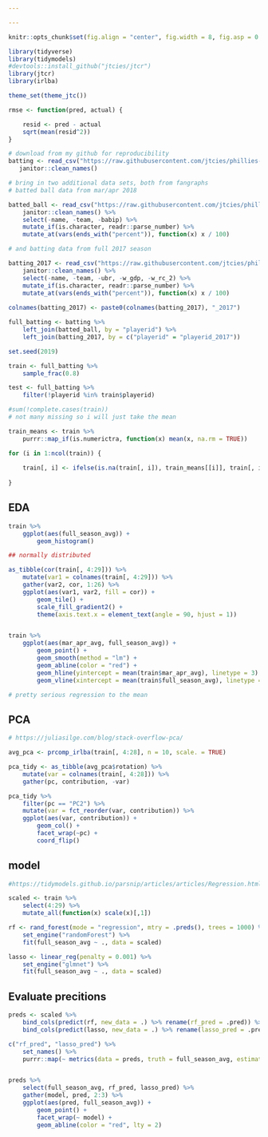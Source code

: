 ---

---

```{r setup}

knitr::opts_chunk$set(fig.align = "center", fig.width = 8, fig.asp = 0.618)

library(tidyverse)
library(tidymodels)
#devtools::install_github("jtcies/jtcr")
library(jtcr)
library(irlba)

theme_set(theme_jtc())

rmse <- function(pred, actual) {

    resid <- pred - actual
    sqrt(mean(resid^2))
}

# download from my github for reproducibility
batting <- read_csv("https://raw.githubusercontent.com/jtcies/phillies-task/master/batting.csv") %>%
   janitor::clean_names()

# bring in two additional data sets, both from fangraphs
# batted ball data from mar/apr 2018

batted_ball <- read_csv("https://raw.githubusercontent.com/jtcies/phillies-task/master/batted-ball-2018.csv") %>%
    janitor::clean_names() %>%
    select(-name, -team, -babip) %>% 
    mutate_if(is.character, readr::parse_number) %>% 
    mutate_at(vars(ends_with("percent")), function(x) x / 100)

# and batting data from full 2017 season

batting_2017 <- read_csv("https://raw.githubusercontent.com/jtcies/phillies-task/master/batting-2017.csv") %>%
    janitor::clean_names() %>%
    select(-name, -team, -ubr, -w_gdp, -w_rc_2) %>% 
    mutate_if(is.character, readr::parse_number) %>% 
    mutate_at(vars(ends_with("percent")), function(x) x / 100)
 
colnames(batting_2017) <- paste0(colnames(batting_2017), "_2017")

full_batting <- batting %>%
    left_join(batted_ball, by = "playerid") %>%
    left_join(batting_2017, by = c("playerid" = "playerid_2017"))

set.seed(2019)

train <- full_batting %>%
    sample_frac(0.8)

test <- full_batting %>%
    filter(!playerid %in% train$playerid)

```

```{r missing}

#sum(!complete.cases(train))
# not many missing so i will just take the mean

train_means <- train %>% 
    purrr::map_if(is.numerictra, function(x) mean(x, na.rm = TRUE))

for (i in 1:ncol(train)) {
    
    train[, i] <- ifelse(is.na(train[, i]), train_means[[i]], train[, i])
    
}

```


## EDA

```{r eda}

train %>%
    ggplot(aes(full_season_avg)) +
        geom_histogram() 

## normally distributed

as_tibble(cor(train[, 4:29])) %>%
    mutate(var1 = colnames(train[, 4:29])) %>%
    gather(var2, cor, 1:26) %>%
    ggplot(aes(var1, var2, fill = cor)) +
        geom_tile() +
        scale_fill_gradient2() +
        theme(axis.text.x = element_text(angle = 90, hjust = 1))


train %>%
    ggplot(aes(mar_apr_avg, full_season_avg)) +
        geom_point() +
        geom_smooth(method = "lm") +
        geom_abline(color = "red") +
        geom_hline(yintercept = mean(train$mar_apr_avg), linetype = 3) +
        geom_vline(xintercept = mean(train$full_season_avg), linetype = 3)

# pretty serious regression to the mean

```

## PCA

```{r pca}

# https://juliasilge.com/blog/stack-overflow-pca/

avg_pca <- prcomp_irlba(train[, 4:28], n = 10, scale. = TRUE)

pca_tidy <- as_tibble(avg_pca$rotation) %>%
    mutate(var = colnames(train[, 4:28])) %>%
    gather(pc, contribution, -var)

pca_tidy %>%
    filter(pc == "PC2") %>%
    mutate(var = fct_reorder(var, contribution)) %>% 
    ggplot(aes(var, contribution)) + 
        geom_col() +
        facet_wrap(~pc) +
        coord_flip() 

```

## model

```{r scale}

#https://tidymodels.github.io/parsnip/articles/articles/Regression.html

scaled <- train %>%
    select(4:29) %>%
    mutate_all(function(x) scale(x)[,1])
```

```{r rf}

rf <- rand_forest(mode = "regression", mtry = .preds(), trees = 1000) %>%
    set_engine("randomForest") %>%
    fit(full_season_avg ~ ., data = scaled) 

```

```{r lasso}

lasso <- linear_reg(penalty = 0.001) %>%
    set_engine("glmnet") %>%
    fit(full_season_avg ~ ., data = scaled)


```

## Evaluate precitions

```{r pred}

preds <- scaled %>%
    bind_cols(predict(rf, new_data = .) %>% rename(rf_pred = .pred)) %>%
    bind_cols(predict(lasso, new_data = .) %>% rename(lasso_pred = .pred))

c("rf_pred", "lasso_pred") %>% 
    set_names() %>%
    purrr::map(~ metrics(data = preds, truth = full_season_avg, estimate = .x)) 


preds %>%
    select(full_season_avg, rf_pred, lasso_pred) %>%
    gather(model, pred, 2:3) %>%
    ggplot(aes(pred, full_season_avg)) +
        geom_point() +
        facet_wrap(~ model) +
        geom_abline(color = "red", lty = 2)

```

